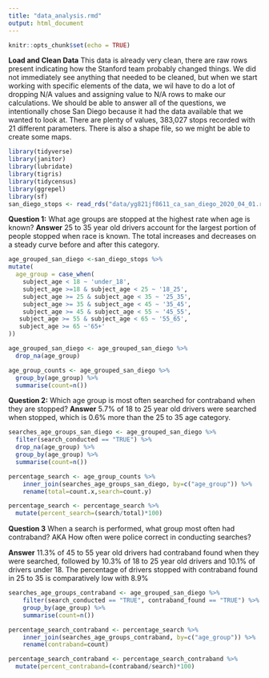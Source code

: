 ```yaml
---
title: "data_analysis.rmd"
output: html_document
---
```


```r
knitr::opts_chunk$set(echo = TRUE)
```

**Load and Clean Data**
This data is already very clean, there are raw rows present indicating how the Stanford team probably changed things. We did not immediately see anything that needed to be cleaned, but when we start working with specific elements of the data, we wil have to do a lot of dropping N/A values and assigning value to N/A rows to make our calculations. We should be able to answer all of the questions, we intentionally chose San Diego because it had the data available that we wanted to look at. There are plenty of values, 383,027 stops recorded with 21 different parameters. There is also a shape file, so we might be able to create some maps. 

```r
library(tidyverse)
library(janitor)
library(lubridate)
library(tigris)
library(tidycensus)
library(ggrepel)
library(sf)
san_diego_stops <- read_rds("data/yg821jf8611_ca_san_diego_2020_04_01.rds")
```

**Question 1:**
What age groups are stopped at the highest rate when age is known? 
**Answer**
25 to 35 year old drivers account for the largest portion of people stopped when race is known. The total increases and decreases on a steady curve before and after this category.

```r
age_grouped_san_diego <-san_diego_stops %>%
mutate(
  age_group = case_when(
    subject_age < 18 ~ 'under_18',
    subject_age >=18 & subject_age < 25 ~ '18_25',
    subject_age >= 25 & subject_age < 35 ~ '25_35',
    subject_age >= 35 & subject_age < 45 ~ '35_45',
    subject_age >= 45 & subject_age < 55 ~ '45_55',
   subject_age >= 55 & subject_age < 65 ~ '55_65',
   subject_age >= 65 ~'65+'
))

age_grouped_san_diego <- age_grouped_san_diego %>%
  drop_na(age_group)

age_group_counts <- age_grouped_san_diego %>%
  group_by(age_group) %>%
  summarise(count=n())
```


**Question 2:**
Which age group is most often searched for contraband when they are stopped?
**Answer**
5.7% of 18 to 25 year old drivers were searched when stopped, which is 0.6% more than the 25 to 35 age category.

```r
searches_age_groups_san_diego <- age_grouped_san_diego %>%
  filter(search_conducted == "TRUE") %>%
  drop_na(age_group) %>%
  group_by(age_group) %>%
  summarise(count=n())

percentage_search <- age_group_counts %>%
    inner_join(searches_age_groups_san_diego, by=c("age_group")) %>%
    rename(total=count.x,search=count.y)

percentage_search <- percentage_search %>%
  mutate(percent_search=(search/total)*100)
```


**Question 3**
When a search is performed, what group most often had contraband? AKA How often were police correct in conducting searches?

**Answer**
11.3% of 45 to 55 year old drivers had contraband found when they were searched, followed by 10.3% of 18 to 25 year old drivers and 10.1% of drivers under 18. The percentage of drivers stopped with contraband found in 25 to 35 is comparatively low with 8.9%

```r
searches_age_groups_contraband <- age_grouped_san_diego %>%
    filter(search_conducted == "TRUE", contraband_found == "TRUE") %>%
    group_by(age_group) %>%
    summarise(count=n())

percentage_search_contraband <- percentage_search %>%
    inner_join(searches_age_groups_contraband, by=c("age_group")) %>%
    rename(contraband=count)

percentage_search_contraband <- percentage_search_contraband %>%
  mutate(percent_contraband=(contraband/search)*100)

```